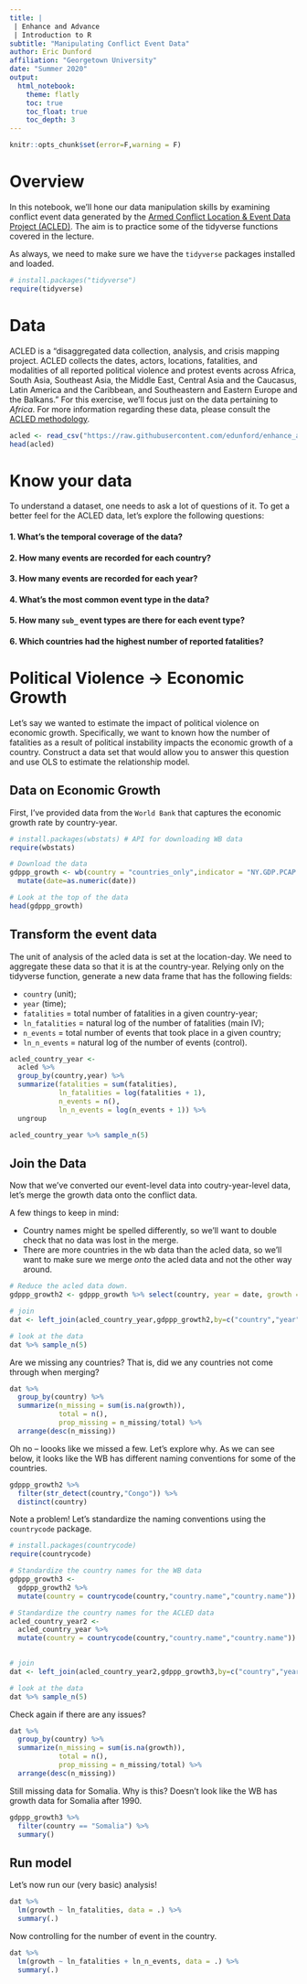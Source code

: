 ```yaml
---
title: |
 | Enhance and Advance
 | Introduction to R
subtitle: "Manipulating Conflict Event Data" 
author: Eric Dunford
affiliation: "Georgetown University"
date: "Summer 2020" 
output: 
  html_notebook:
    theme: flatly
    toc: true
    toc_float: true
    toc_depth: 3
---
```


```r
knitr::opts_chunk$set(error=F,warning = F)
```

# Overview

In this notebook, we'll hone our data manipulation skills by examining conflict event data generated by the [Armed Conflict Location & Event Data Project (ACLED)](https://acleddata.com/#/dashboard). The aim is to practice some of the tidyverse functions covered in the lecture. 

As always, we need to make sure we have the `tidyverse` packages installed and loaded. 

```r
# install.packages("tidyverse")  
require(tidyverse) 
```


# Data 

ACLED is a "disaggregated data collection, analysis, and crisis mapping project. ACLED collects the dates, actors, locations, fatalities, and modalities of all reported political violence and protest events across Africa, South Asia, Southeast Asia, the Middle East, Central Asia and the Caucasus, Latin America and the Caribbean, and Southeastern and Eastern Europe and the Balkans." For this exercise, we'll focus just on the data pertaining to _Africa_. For more information regarding these data, please consult the [ACLED methodology](https://acleddata.com/resources/methodology/).

```r
acled <- read_csv("https://raw.githubusercontent.com/edunford/enhance_and_advance_R/master/lectures/wrangling/walkthroughs/acled_africa.csv")
head(acled)
```


# Know your data

To understand a dataset, one needs to ask a lot of questions of it. To get a better feel for the ACLED data, let's explore the following questions:

#### 1. What's the temporal coverage of the data?
#### 2. How many events are recorded for each country? 
#### 3. How many events are recorded for each year?
#### 4. What's the most common event type in the data?
#### 5. How many `sub_` event types are there for each event type?
#### 6. Which countries had the highest number of reported fatalities? 

# Political Violence &rarr; Economic Growth

Let's say we wanted to estimate the impact of political violence on economic growth. Specifically, we want to known how the number of fatalities as a result of political instability impacts the economic growth of a country. Construct a data set that would allow you to answer this question and use OLS to estimate the relationship model.


## Data on Economic Growth

First, I've provided data from the `World Bank` that captures the economic growth rate by country-year.

```r
# install.packages(wbstats) # API for downloading WB data
require(wbstats)

# Download the data
gdppp_growth <- wb(country = "countries_only",indicator = "NY.GDP.PCAP.KD.ZG") %>% 
  mutate(date=as.numeric(date))

# Look at the top of the data
head(gdppp_growth)
```

## Transform the event data

The unit of analysis of the acled data is set at the location-day. We need to aggregate these data so that it is at the country-year. Relying only on the tidyverse function, generate a new data frame that has the following fields:

- `country` (unit);
- `year` (time);
- `fatalities` = total number of fatalities in a given country-year;
- `ln_fatalities` = natural log of the number of fatalities (main IV);
- `n_events` = total number of events that took place in a given country;
- `ln_n_events` = natural log of the number of events (control).

 

```r
acled_country_year <-
  acled %>% 
  group_by(country,year) %>% 
  summarize(fatalities = sum(fatalities),
            ln_fatalities = log(fatalities + 1),
            n_events = n(),
            ln_n_events = log(n_events + 1)) %>% 
  ungroup

acled_country_year %>% sample_n(5)
```

## Join the Data

Now that we've converted our event-level data into coutry-year-level data, let's merge the growth data onto the conflict data.

A few things to keep in mind:

- Country names might be spelled differently, so we'll want to double check that no data was lost in the merge. 
- There are more countries in the wb data than the acled data, so we'll want to make sure we merge _onto_ the acled data and not the other way around. 

```r
# Reduce the acled data down.
gdppp_growth2 <- gdppp_growth %>% select(country, year = date, growth = value)

# join
dat <- left_join(acled_country_year,gdppp_growth2,by=c("country","year"))

# look at the data 
dat %>% sample_n(5)
```
Are we missing any countries? That is, did we any countries not come through when merging?

```r
dat %>% 
  group_by(country) %>% 
  summarize(n_missing = sum(is.na(growth)),
            total = n(),
            prop_missing = n_missing/total) %>% 
  arrange(desc(n_missing))
```

Oh no -- loooks like we missed a few. Let's explore why. As we can see below, it looks like the WB has different naming conventions for some of the countries. 

```r
gdppp_growth2 %>% 
  filter(str_detect(country,"Congo")) %>% 
  distinct(country)
```

Note a problem! Let's standardize the naming conventions using the `countrycode` package.

```r
# install.packages(countrycode)
require(countrycode)

# Standardize the country names for the WB data
gdppp_growth3 <- 
  gdppp_growth2 %>% 
  mutate(country = countrycode(country,"country.name","country.name"))

# Standardize the country names for the ACLED data
acled_country_year2 <- 
  acled_country_year %>% 
  mutate(country = countrycode(country,"country.name","country.name"))
  

# join
dat <- left_join(acled_country_year2,gdppp_growth3,by=c("country","year"))

# look at the data 
dat %>% sample_n(5)
```

Check again if there are any issues? 

```r
dat %>% 
  group_by(country) %>% 
  summarize(n_missing = sum(is.na(growth)),
            total = n(),
            prop_missing = n_missing/total) %>% 
  arrange(desc(n_missing))
```


Still missing data for Somalia. Why is this? Doesn't look like the WB has growth data for Somalia after 1990. 

```r
gdppp_growth3 %>% 
  filter(country == "Somalia") %>% 
  summary()
```

## Run model

Let's now run our (very basic) analysis!

```r
dat %>% 
  lm(growth ~ ln_fatalities, data = .) %>% 
  summary(.)
```
Now controlling for the number of event in the country.

```r
dat %>% 
  lm(growth ~ ln_fatalities + ln_n_events, data = .) %>% 
  summary(.)
```
